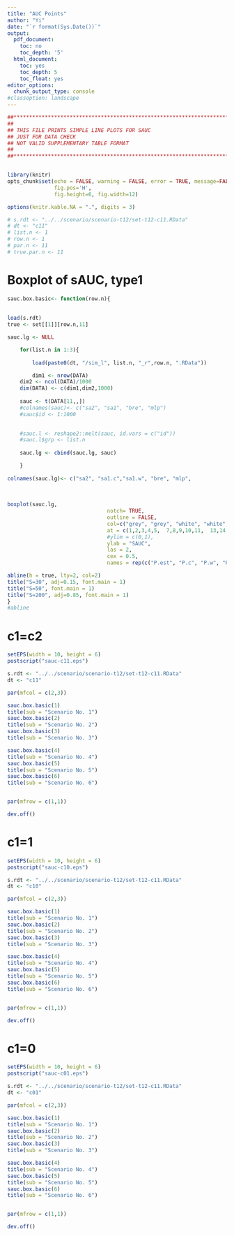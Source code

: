 ```yaml
---
title: "AUC Points"
author: "Yi"
date: "`r format(Sys.Date())`"
output:
  pdf_document:
    toc: no
    toc_depth: '5'
  html_document:
    toc: yes
    toc_depth: 5
    toc_float: yes
editor_options:
  chunk_output_type: console
#classoption: landscape
---
```


```r
##******************************************************************************
##
## THIS FILE PRINTS SIMPLE LINE PLOTS FOR SAUC
## JUST FOR DATA CHECK
## NOT VALID SUPPLEMENTARY TABLE FORMAT
##
##******************************************************************************


library(knitr)
opts_chunk$set(echo = FALSE, warning = FALSE, error = TRUE, message=FALSE, comment="", 
               fig.pos='H', 
               fig.height=6, fig.width=12)

options(knitr.kable.NA = ".", digits = 3)

# s.rdt <- "../../scenario/scenario-t12/set-t12-c11.RData"
# dt <- "c11"
# list.n <- 1
# row.n <- 1
# par.n <- 11
# true.par.n <- 11
```

# Boxplot of sAUC, type1

```r
sauc.box.basic<- function(row.n){
	
	
load(s.rdt)
true <- set[[1]][row.n,11]

sauc.lg <- NULL

	for(list.n in 1:3){
		
		load(paste0(dt, "/sim_l", list.n, "_r",row.n, ".RData"))

		dim1 <- nrow(DATA)
    dim2 <- ncol(DATA)/1000
    dim(DATA) <- c(dim1,dim2,1000)
    
    sauc <- t(DATA[11,,])
    #colnames(sauc)<- c("sa2", "sa1", "bre", "mlp")
    #sauc$id <- 1:1000

    
    #sauc.l <- reshape2::melt(sauc, id.vars = c("id"))
    #sauc.l$grp <- list.n
		
    sauc.lg <- cbind(sauc.lg, sauc)

	}				
				
colnames(sauc.lg)<- c("sa2", "sa1.c","sa1.w", "bre", "mlp",
																						"sa22", "sa12.c", "sa12.w", "bre2", "mlp2",
																						"sa23", "sa13.c", "sa13.w", "bre3", "mlp3")
    
boxplot(sauc.lg, 
								notch= TRUE,
								outline = FALSE,
								col=c("grey", "grey", "white", "white", "grey"),
								at = c(1,2,3,4,5,  7,8,9,10,11,  13,14,15,16,17),
								#ylim = c(0,1),
								ylab = "SAUC",
								las = 2,
								cex = 0.5,
								names = rep(c("P.est", "P.c", "P.w", "R.O", "R.P"),3))

abline(h = true, lty=2, col=2)
title("S=30", adj=0.15, font.main = 1)
title("S=50", font.main = 1)
title("S=200", adj=0.85, font.main = 1)
}
#abline
```


# c1=c2

```r
setEPS(width = 10, height = 6)
postscript("sauc-c11.eps")

s.rdt <- "../../scenario/scenario-t12/set-t12-c11.RData"
dt <- "c11"

par(mfcol = c(2,3))

sauc.box.basic(1)
title(sub = "Scenario No. 1")
sauc.box.basic(2)
title(sub = "Scenario No. 2")
sauc.box.basic(3)
title(sub = "Scenario No. 3")

sauc.box.basic(4)
title(sub = "Scenario No. 4")
sauc.box.basic(5)
title(sub = "Scenario No. 5")
sauc.box.basic(6)
title(sub = "Scenario No. 6")


par(mfrow = c(1,1))

dev.off()

```


# c1=1

```r
setEPS(width = 10, height = 6)
postscript("sauc-c10.eps")

s.rdt <- "../../scenario/scenario-t12/set-t12-c11.RData"
dt <- "c10"

par(mfcol = c(2,3))

sauc.box.basic(1)
title(sub = "Scenario No. 1")
sauc.box.basic(2)
title(sub = "Scenario No. 2")
sauc.box.basic(3)
title(sub = "Scenario No. 3")

sauc.box.basic(4)
title(sub = "Scenario No. 4")
sauc.box.basic(5)
title(sub = "Scenario No. 5")
sauc.box.basic(6)
title(sub = "Scenario No. 6")


par(mfrow = c(1,1))

dev.off()

```


# c1=0

```r
setEPS(width = 10, height = 6)
postscript("sauc-c01.eps")

s.rdt <- "../../scenario/scenario-t12/set-t12-c11.RData"
dt <- "c01"

par(mfcol = c(2,3))

sauc.box.basic(1)
title(sub = "Scenario No. 1")
sauc.box.basic(2)
title(sub = "Scenario No. 2")
sauc.box.basic(3)
title(sub = "Scenario No. 3")

sauc.box.basic(4)
title(sub = "Scenario No. 4")
sauc.box.basic(5)
title(sub = "Scenario No. 5")
sauc.box.basic(6)
title(sub = "Scenario No. 6")


par(mfrow = c(1,1))

dev.off()

```
